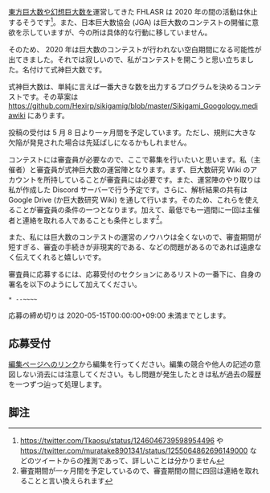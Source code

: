 [[東方巨大数]]や[[幻想巨大数]]を運営してきた FHLASR は 2020 年の間の活動は休止するそうです<ref>https://twitter.com/Tkaosu/status/1246046739598954496 や https://twitter.com/muratake8901341/status/1255064862696149000 などのツイートからの推測であって、詳しいことは分かりません</ref>。また、日本巨大数協会 (JGA) は巨大数のコンテストの開催に意欲を示していますが、今の所は具体的な行動に移していません。

そのため、 2020 年は巨大数のコンテストが行われない空白期間になる可能性が出てきました。それでは寂しいので、私がコンテストを開こうと思い立ちました。名付けて式神巨大数です。

式神巨大数は、単純に言えば一番大きな数を出力するプログラムを決めるコンテストです。その草案は https://github.com/Hexirp/sikigamig/blob/master/Sikigami_Googology.mediawiki にあります。

投稿の受付は 5 月 8 日より一ヶ月間を予定しています。ただし、規則に大きな欠陥が発見された場合は先延ばしになるかもしれません。

コンテストには審査員が必要なので、ここで募集を行いたいと思います。私（主催者）と審査員が式神巨大数の運営陣となります。まず、巨大数研究 Wiki のアカウントを所持していることが審査員には必要です。また、運営陣のやり取りは私が作成した Discord サーバーで行う予定です。さらに、解析結果の共有は Google Drive (か巨大数研究 Wiki) を通して行います。そのため、これらを使えることが審査員の条件の一つとなります。加えて、最低でも一週間に一回は主催者と連絡を取れる人であることも条件とします<ref>審査期間が一ヶ月間を予定しているので、審査期間の間に四回は連絡を取れることと言い換えられます</ref>。

また、私には巨大数のコンテストの運営のノウハウは全くないので、審査期間が短すぎる、審査の手続きが非現実的である、などの問題があるのであれば遠慮なく伝えてくれると嬉しいです。

審査員に応募するには、応募受付のセクションにあるリストの一番下に、自身の署名を以下のようにして加えてください。

<pre>
* --~~~~
</pre>

応募の締め切りは 2020-05-15T00:00:00+09:00 未満までとします。

== 応募受付 ==

[https://googology.wikia.org/ja/wiki/%E3%83%A6%E3%83%BC%E3%82%B6%E3%83%BC:Hexirp/%E5%BC%8F%E7%A5%9E%E5%B7%A8%E5%A4%A7%E6%95%B0/%E5%BF%9C%E5%8B%9F%E5%8F%97%E4%BB%98?action=edit 編集ページへのリンク]から編集を行ってください。編集の競合や他人の記述の意図しない消去には注意してください。もし問題が発生したときは私が過去の履歴を一つずつ辿って処理します。

{{ユーザー:Hexirp/式神巨大数/応募受付}}

== 脚注 ==

<references />
